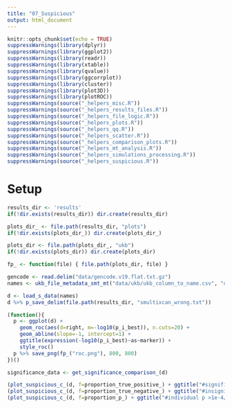 ```yaml
---
title: "07_Suspicious"
output: html_document
---
```

```r
knitr::opts_chunk$set(echo = TRUE)
suppressWarnings(library(dplyr))
suppressWarnings(library(ggplot2))
suppressWarnings(library(readr))
suppressWarnings(library(xtable))
suppressWarnings(library(qvalue))
suppressWarnings(library(ggcorrplot))
suppressWarnings(library(cluster))
suppressWarnings(library(plot3D))
suppressWarnings(library(plotROC))
suppressWarnings(source("_helpers_misc.R"))
suppressWarnings(source("_helpers_results_files.R"))
suppressWarnings(source("_helpers_file_logic.R"))
suppressWarnings(source("_helpers_plots.R"))
suppressWarnings(source("_helpers_qq.R"))
suppressWarnings(source("_helpers_scatter.R"))
suppressWarnings(source("_helpers_comparison_plots.R"))
suppressWarnings(source("_helpers_mt_analysis.R"))
suppressWarnings(source("_helpers_simulations_processing.R"))
suppressWarnings(source("_helpers_suspicious.R"))
```

# Setup

```r
results_dir <- 'results'
if(!dir.exists(results_dir)) dir.create(results_dir)

plots_dir_ <- file.path(results_dir, "plots")
if(!dir.exists(plots_dir_)) dir.create(plots_dir_)

plots_dir <- file.path(plots_dir_, "ukb")
if(!dir.exists(plots_dir)) dir.create(plots_dir)

fp_ <- function(file) { file.path(plots_dir, file) }
```

```r
gencode <- read.delim("data/gencode.v19.flat.txt.gz")
names <- ukb_file_metadata_smt_mt("data/ukb/ukb_column_to_name.csv", "data/ukb/smt_ukb_ccn_30", "data/ukb/mt_ukb_cn30")
```

```r
d <- load_s_data(names)
d %>% p_save_delim(file.path(results_dir, "smultixcan_wrong.txt"))
```

```r
(function(){
  p <- ggplot(d) + 
    geom_roc(aes(d=right, m=-log10(p_i_best)), n.cuts=20) +
    geom_abline(slope=-1, intercept=1) +
    ggtitle(expression(-log10(p_i_best)~as~marker)) +
    style_roc()
  p %>% save_png(fp_("roc.png"), 800, 800)
})()
```

```r

significance_data <- get_significance_comparison_(d)
```


```r
(plot_suspicious_c_(d, f=proportion_true_positive_) + ggtitle("#significant/#reliable")) %>% save_png(fp_("_bs.png"), 600, 600)
(plot_suspicious_c_(d, f=proportion_true_negative_) + ggtitle("#insignificant/#unreliable")) %>% save_png(fp_("_bi.png"), 600, 600)
(plot_suspicious_c_(d, f=proportion_p_) + ggtitle("#individual p >1e-4/#unreliable")) %>% save_png(fp_("_bp.png"), 600, 600)
```
